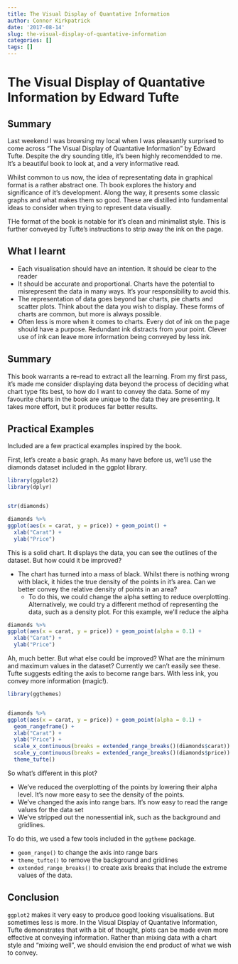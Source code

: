 ```yaml
---
title: The Visual Display of Quantative Information
author: Connor Kirkpatrick
date: '2017-08-14'
slug: the-visual-display-of-quantative-information
categories: []
tags: []
---
```



# The Visual Display of Quantative Information by Edward Tufte

## Summary

Last weekend I was browsing my local when I was pleasantly surprised to come across "The Visual Display of Quantative Information" by Edward Tufte. Despite the dry sounding title, it's been highly recomendded to me. It's a beautiful book to look at, and a very informative read.

Whilst common to us now, the idea of representating data in graphical format is a rather abstract one. Th book explores the history and significance of  it's development. Along the way, it presents some classic graphs and what makes them so good. These are distilled into fundamental ideas to consider when trying to represent data visually.

THe format of the book is notable for it's clean and minimalist style. This is further conveyed by Tufte's instructions to strip away the ink on the page.

## What I learnt

* Each visualisation should have an intention. It should be clear to the reader
* It should be accurate and proportional. Charts have the potential to misrepresent the data in many ways. It's your responsibility to avoid this.
* The representation of data goes beyond bar charts, pie charts and scatter plots. Think about the data you wish to display. These forms of charts are common, but more is always possible.
* Often less is more when it comes to charts. Every dot of ink on the page should have a purpose. Redundant ink distracts from your point.  Clever use of ink can leave more information being conveyed by less ink.


## Summary

This book warrants a re-read to extract all the learning. From my first pass, it's made me consider displaying data beyond the process of deciding what chart type fits best, to how do I want to convey the data. Some of my favourite charts in the book are unique to the data they are presenting. It takes more effort, but it produces far better results.



## Practical Examples

Included are a few practical examples inspired by the book.


First, let's create a basic graph. As many have before us, we'll use the diamonds dataset included in the ggplot library.
```r

library(ggplot2)
library(dplyr)


str(diamonds)

diamonds %>%
ggplot(aes(x = carat, y = price)) + geom_point() +
  xlab("Carat") +
  ylab("Price")

```


This is a solid chart. It displays the data, you can see the outlines of the dataset. But how could it be improved?

* The chart has turned into a mass of black. Whilst there is nothing wrong with black, it hides the true density of the points in it's area. Can we better convey the relative density of points in an area?
  * To do this, we could change the alpha setting to reduce overplotting. Alternatively, we could try a different method of representing the data, such as a density plot. For this example, we'll reduce the alpha
  
  
```r
diamonds %>%
ggplot(aes(x = carat, y = price)) + geom_point(alpha = 0.1) +
  xlab("Carat") +
  ylab("Price")

```

Ah, much better. But what else could be improved? What are the minimum and maximum values in the dataset? Currently we can't easily see these. Tufte suggests editing the axis to become range bars. With less ink, you convey more information (magic!).


```r
library(ggthemes)


diamonds %>%
ggplot(aes(x = carat, y = price)) + geom_point(alpha = 0.1) +
  geom_rangeframe() +
  xlab("Carat") +
  ylab("Price") +
  scale_x_continuous(breaks = extended_range_breaks()(diamonds$carat)) +
  scale_y_continuous(breaks = extended_range_breaks()(diamonds$price)) + 
  theme_tufte() 
```

So what's different in this plot?

* We've reduced the overplotting of the points by lowering their alpha level. It's now more easy to see the density of the points.
* We've changed the axis into range bars. It's now easy to read the range values for the data set
* We've stripped out the nonessential ink, such as the background and gridlines.


To do this, we used a few tools included in the `ggtheme` package.

* `geom_range()` to change the axis into range bars
* `theme_tufte()` to remove the background and gridlines
* `extended_range_breaks()` to create axis breaks that include the extreme values of the data.


## Conclusion

`ggplot2` makes it very easy to produce good looking visualisations. But sometimes less is more. In the Visual Display of Quantative Information, Tufte demonstrates that with a bit of thought, plots can be made even more effective at conveying information. Rather than mixing data with a chart style and "mixing well", we should envision the end product of what we wish to convey.




